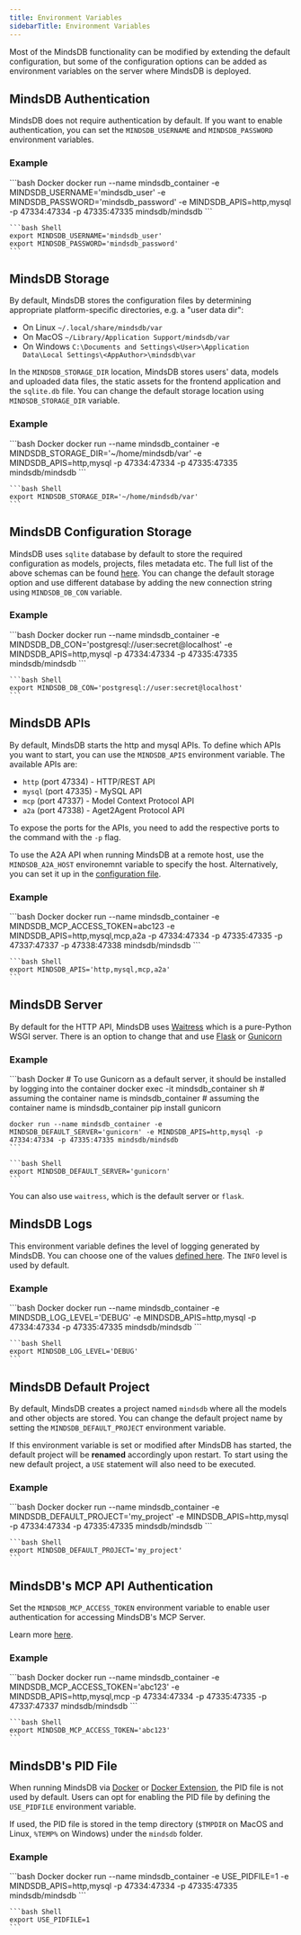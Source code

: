 ```yaml
---
title: Environment Variables
sidebarTitle: Environment Variables
---
```


Most of the MindsDB functionality can be modified by extending the default configuration, but some of the configuration options 
can be added as environment variables on the server where MindsDB is deployed.

## MindsDB Authentication

MindsDB does not require authentication by default. If you want to enable authentication, you can set the `MINDSDB_USERNAME` and `MINDSDB_PASSWORD` environment variables.

### Example

<CodeGroup>
    ```bash Docker
    docker run --name mindsdb_container -e MINDSDB_USERNAME='mindsdb_user' -e MINDSDB_PASSWORD='mindsdb_password' -e MINDSDB_APIS=http,mysql -p 47334:47334 -p 47335:47335 mindsdb/mindsdb
    ```

    ```bash Shell
    export MINDSDB_USERNAME='mindsdb_user'
    export MINDSDB_PASSWORD='mindsdb_password'
    ```
</CodeGroup>

## MindsDB Storage 

By default, MindsDB stores the configuration files by determining appropriate platform-specific directories, e.g. a "user data dir": 

* On Linux `~/.local/share/mindsdb/var`
* On MacOS `~/Library/Application Support/mindsdb/var`
* On Windows `C:\Documents and Settings\<User>\Application Data\Local Settings\<AppAuthor>\mindsdb\var`

In the `MINDSDB_STORAGE_DIR` location, MindsDB stores users' data, models and uploaded data files, the static assets for the frontend application and the 
`sqlite.db` file. 
You can change the default storage location using `MINDSDB_STORAGE_DIR` variable.

### Example

<CodeGroup>
    ```bash Docker
    docker run --name mindsdb_container -e MINDSDB_STORAGE_DIR='~/home/mindsdb/var' -e MINDSDB_APIS=http,mysql -p 47334:47334 -p 47335:47335 mindsdb/mindsdb
    ```

    ```bash Shell
    export MINDSDB_STORAGE_DIR='~/home/mindsdb/var'
    ```
</CodeGroup>

## MindsDB Configuration Storage 

MindsDB uses `sqlite` database by default to store the required configuration as models, projects, files metadata etc. 
The full list of the above schemas can be found [here](https://github.com/mindsdb/mindsdb/blob/main/mindsdb/interfaces/storage/db.py#L69). You can change the 
default storage option and use different database by adding the new connection string using `MINDSDB_DB_CON` variable.

### Example

<CodeGroup>
    ```bash Docker
    docker run --name mindsdb_container -e MINDSDB_DB_CON='postgresql://user:secret@localhost' -e MINDSDB_APIS=http,mysql -p 47334:47334 -p 47335:47335 mindsdb/mindsdb
    ```
    
    ```bash Shell
    export MINDSDB_DB_CON='postgresql://user:secret@localhost'
    ```
</CodeGroup>

## MindsDB APIs

By default, MindsDB starts the http and mysql APIs. To define which APIs you want to start, you can use the `MINDSDB_APIS` environment variable. The available APIs are:

- `http` (port 47334) - HTTP/REST API
- `mysql` (port 47335) - MySQL API
- `mcp` (port 47337) - Model Context Protocol API
- `a2a` (port 47338) - Aget2Agent Protocol API

To expose the ports for the APIs, you need to add the respective ports to the command with the `-p` flag.

To use the A2A API when running MindsDB at a remote host, use the `MINDSDB_A2A_HOST` environemnt variable to specify the host. Alternatively, you can set it up in the [configuration file](/setup/custom-config#api).

### Example

<CodeGroup>
    ```bash Docker
    docker run --name mindsdb_container -e MINDSDB_MCP_ACCESS_TOKEN=abc123 -e MINDSDB_APIS=http,mysql,mcp,a2a -p 47334:47334 -p 47335:47335 -p 47337:47337 -p 47338:47338 mindsdb/mindsdb
    ```

    ```bash Shell
    export MINDSDB_APIS='http,mysql,mcp,a2a'
    ```
</CodeGroup>

## MindsDB Server

By default for the HTTP API, MindsDB uses [Waitress](https://pypi.org/project/waitress/) which is a pure-Python WSGI server. There is an option to change that 
and use [Flask](https://flask.palletsprojects.com/en/stable/) or [Gunicorn](https://gunicorn.org/)

### Example

<CodeGroup>
    ```bash Docker
    # To use Gunicorn as a default server, it should be installed by logging into the container
    docker exec -it mindsdb_container sh  # assuming the container name is mindsdb_container  # assuming the container name is mindsdb_container
    pip install gunicorn

    docker run --name mindsdb_container -e MINDSDB_DEFAULT_SERVER='gunicorn' -e MINDSDB_APIS=http,mysql -p 47334:47334 -p 47335:47335 mindsdb/mindsdb
    ```

    ```bash Shell
    export MINDSDB_DEFAULT_SERVER='gunicorn'
    ```
</CodeGroup>

You can also use `waitress`, which is the default server or `flask`.

## MindsDB Logs

This environment variable defines the level of logging generated by MindsDB. You can choose one of the values [defined here](https://docs.python.org/3/library/logging.html#logging-levels). The `INFO` level is used by default.

### Example

<CodeGroup>
    ```bash Docker
    docker run --name mindsdb_container -e MINDSDB_LOG_LEVEL='DEBUG' -e MINDSDB_APIS=http,mysql -p 47334:47334 -p 47335:47335 mindsdb/mindsdb
    ```

    ```bash Shell
    export MINDSDB_LOG_LEVEL='DEBUG'
    ```
</CodeGroup>

## MindsDB Default Project

By default, MindsDB creates a project named `mindsdb` where all the models and other objects are stored. You can change the default project name by setting the `MINDSDB_DEFAULT_PROJECT` environment variable.

If this environment variable is set or modified after MindsDB has started, the default project will be **renamed** accordingly upon restart. To start using the new default project, a `USE` statement will also need to be executed.

### Example

<CodeGroup>
    ```bash Docker
    docker run --name mindsdb_container -e MINDSDB_DEFAULT_PROJECT='my_project' -e MINDSDB_APIS=http,mysql -p 47334:47334 -p 47335:47335 mindsdb/mindsdb
    ```

    ```bash Shell
    export MINDSDB_DEFAULT_PROJECT='my_project'
    ```
</CodeGroup>

## MindsDB's MCP API Authentication

Set the `MINDSDB_MCP_ACCESS_TOKEN` environment variable to enable user authentication for accessing MindsDB's MCP Server.

Learn more [here](/mcp/usage).

### Example

<CodeGroup>
    ```bash Docker
    docker run --name mindsdb_container -e MINDSDB_MCP_ACCESS_TOKEN='abc123' -e MINDSDB_APIS=http,mysql,mcp -p 47334:47334 -p 47335:47335 -p 47337:47337 mindsdb/mindsdb
    ```

    ```bash Shell
    export MINDSDB_MCP_ACCESS_TOKEN='abc123'
    ```
</CodeGroup>

## MindsDB's PID File

When running MindsDB via [Docker](/setup/self-hosted/docker) or [Docker Extension](/setup/self-hosted/docker-desktop), the PID file is not used by default. Users can opt for enabling the PID file by defining the `USE_PIDFILE` environment variable.

If used, the PID file is stored in the temp directory (`$TMPDIR` on MacOS and Linux, `%TEMP%` on Windows) under the `mindsdb` folder.

### Example

<CodeGroup>
    ```bash Docker
    docker run --name mindsdb_container -e USE_PIDFILE=1 -e MINDSDB_APIS=http,mysql -p 47334:47334 -p 47335:47335 mindsdb/mindsdb
    ```

    ```bash Shell
    export USE_PIDFILE=1
    ```
</CodeGroup>
